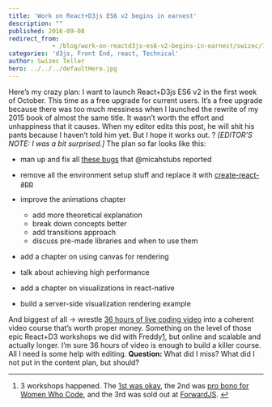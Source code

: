 ```yaml
---
title: 'Work on React+D3js ES6 v2 begins in earnest'
description: ""
published: 2016-09-08
redirect_from: 
            - /blog/work-on-reactd3js-es6-v2-begins-in-earnest/swizec/7010
categories: 'd3js, Front End, react, Technical'
author: Swizec Teller
hero: ../../../defaultHero.jpg
---
```

Here’s my crazy plan: I want to launch React+D3js ES6 v2 in the first week of October. This time as a free upgrade for current users. It’s a free upgrade because there was too much messiness when I launched the rewrite of my 2015 book of almost the same title. It wasn’t worth the effort and unhappiness that it causes. When my editor edits this post, he will shit his pants because I haven’t told him yet. But I hope it works out. ? _\[EDITOR’S NOTE: I was a bit surprised.]_ The plan so far looks like this:

- man up and fix all [these bugs](https://github.com/Swizec/react-d3js-es6-ebook/issues) that @micahstubs reported

- remove all the environment setup stuff and replace it with [create-react-app](https://facebook.github.io/react/blog/2016/07/22/create-apps-with-no-configuration.html)

- improve the animations chapter

  - add more theoretical explanation
  - break down concepts better
  - add transitions approach
  - discuss pre-made libraries and when to use them

- add a chapter on using canvas for rendering

- talk about achieving high performance

- add a chapter on visualizations in react-native

- build a server-side visualization rendering example

And biggest of all → wrestle [36 hours of live coding video](https://www.livecoding.tv/swizec/) into a coherent video course that’s worth proper money. Something on the level of those epic React+D3 workshops we did with Freddy[1](#fn1-20846 "see footnote"), but online and scalable and actually longer. I’m sure 36 hours of video is enough to build a killer course. All I need is some help with editing. **Question:** What did I miss? What did I not put in the content plan, but should?

* * *

1. 3 workshops happened. The [1st was okay](https://swizec.com/blog/things-i-learned-my-first-workshop/swizec/6819), the 2nd was [pro bono for Women Who Code](http://www.meetup.com/Women-Who-Code-SF/events/232366807/), and the 3rd was sold out at [ForwardJS](https://forwardjs.com/). [↩︎](#fnr1-20846 "return to article")